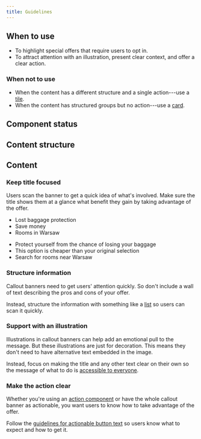 ```yaml
---
title: Guidelines
---
```


<ReactExample exampleId="CallOutBanner" />

## When to use

- To highlight special offers that require users to opt in.
- To attract attention with an illustration, present clear context, and offer a clear action.

### When not to use

- When the content has a different structure and a single action---use a [tile](/components/structure/tile/).
- When the content has structured groups but no action---use a [card](/components/structure/card/).

## Component status

<ComponentStatus component="CallOutBanner" />

## Content structure

<FigmaFile
  file="4QJZqvBvRrLu6t9mwObCkA"
  node="0%3A121"
  alt="Illustration: visually supports the banner; title: creates the context for the banner message and works best when short; description: presents the main message and can use List for more complex info; action area: creates an area where actions can be placed and works best with small secondary Button and ButtonLink."
/>

## Content

### Keep title focused

Users scan the banner to get a quick idea of what's involved.
Make sure the title shows them at a glance
what benefit they gain by taking advantage of the offer.

<GuidelinesSideBySide>

<Do>

- Lost baggage protection
- Save money
- Rooms in Warsaw

</Do>

<Dont>

- Protect yourself from the chance of losing your baggage
- This option is cheaper than your original selection
- Search for rooms near Warsaw

</Dont>

</GuidelinesSideBySide>

### Structure information

Callout banners need to get users' attention quickly.
So don't include a wall of text describing the pros and cons of your offer.

Instead, structure the information with something like a [list](/components/structure/list/)
so users can scan it quickly.

### Support with an illustration

Illustrations in callout banners can help add an emotional pull to the message.
But these illustrations are just for decoration.
This means they don't need to have alternative text embedded in the image.

Instead, focus on making the title and any other text clear on their own
so the message of what to do is [accessible to everyone](/foundation/accessibility/).

### Make the action clear

Whether you're using an [action component](/guides/using-button-type-components/)
or have the whole callout banner as actionable,
you want users to know how to take advantage of the offer.

Follow the [guidelines for actionable button text](/components/action/button/#use-actionable-text)
so users know what to expect and how to get it.
